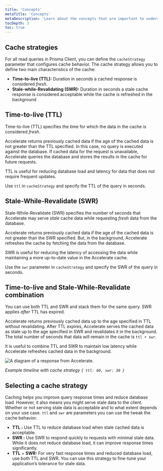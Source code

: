 ```yaml
---
title: 'Concepts'
metaTitle: 'Concepts'
metaDescription: 'Learn about the concepts that are important to understand when using Accelerate.'
tocDepth: 3
toc: true
---
```


<TopBlock></TopBlock>

## Cache strategies

For all read queries in Prisma Client, you can define the `cacheStrategy` parameter that configures cache behavior. The cache strategy allows you to define two main characteristics of the cache:

- **Time-to-live (TTL):** Duration in seconds a cached response is considered _fresh_.
- **Stale-while-Revalidating (SWR):** Duration in seconds a stale cache response is considered acceptable while the cache is refreshed in the background

## Time-to-live (TTL)

Time-to-live (TTL) specifies the time for which the data in the cache is considered _fresh_.

Accelerate returns previously cached data if the age of the cached data is not greater than the TTL specified. In this case, no query is executed against the database. If cached data for the request is unavailable, Accelerate queries the database and stores the results in the cache for future requests.

TTL is useful for reducing database load and latency for data that does not require frequent updates.

Use `ttl` in `cacheStrategy` and specify the TTL of the query in seconds.

## Stale-While-Revalidate (SWR)

Stale-While-Revalidate (SWR) specifies the number of seconds that Accelerate may serve _stale_ cache data while requesting _fresh_ data from the database.

Accelerate returns previously cached data if the age of the cached data is not greater than the SWR specified. But, in the background, Accelerate refreshes the cache by fetching the data from the database.

SWR is useful for reducing the latency of accessing the data while maintaining a more up-to-date value in the Accelerate cache.

Use the `swr` parameter in `cacheStrategy` and specify the SWR of the query in seconds.

## Time-to-live and Stale-While-Revalidate combination

You can use both TTL and SWR and stack them for the same query. SWR applies _after_ TTL has expired.

Accelerate returns previously cached data up to the age specified in TTL without revalidating. After TTL expires, Accelerate serves the cached data as stale up to the age specified in SWR and revalidates it in the background. The total number of seconds that data will remain in the cache is `ttl + swr`.

It is useful to combine TTL and SWR to maintain low latency while Accelerate refreshes cached data in the background.

<img
  src="../../doc-images/data-platform/platform/accelerate/accelerate-response.png"
  alt="A diagram of a response from Accelerate."
/>

_Example timeline with cache strategy `{ ttl: 60, swr: 30 }`_

## Selecting a cache strategy

Caching helps you improve query response times and reduce database load. However, it also means you might serve stale data to the client. Whether or not serving stale data is acceptable and to what extent depends on your use case. `ttl` and `swr` are parameters you can use the tweak the cache behavior.

- **TTL :** Use TTL to reduce database load when stale cached data is acceptable.
- **SWR :** Use SWR to respond quickly to requests with minimal stale data. While it does not reduce database load, it can improve response times significantly.
- **TTL** + **SWR:** For very fast response times and reduced database load, use both TTL and SWR. You can use this strategy to fine-tune your application’s tolerance for stale data.
